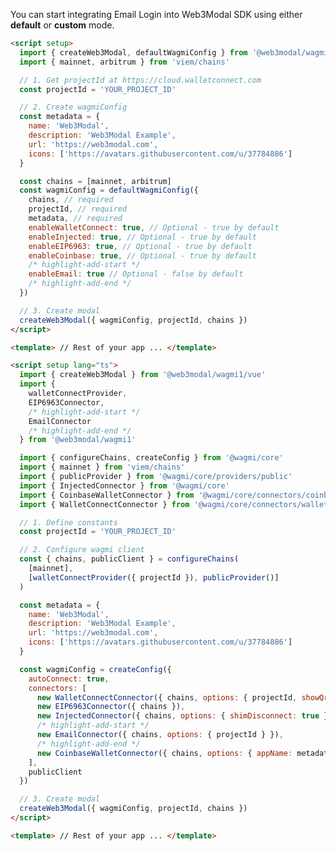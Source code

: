 
You can start integrating Email Login into Web3Modal SDK using either **default** or **custom** mode.

<Tabs>
<TabItem value="default" label="Default">

```html
<script setup>
  import { createWeb3Modal, defaultWagmiConfig } from '@web3modal/wagmi1/vue'
  import { mainnet, arbitrum } from 'viem/chains'

  // 1. Get projectId at https://cloud.walletconnect.com
  const projectId = 'YOUR_PROJECT_ID'

  // 2. Create wagmiConfig
  const metadata = {
    name: 'Web3Modal',
    description: 'Web3Modal Example',
    url: 'https://web3modal.com',
    icons: ['https://avatars.githubusercontent.com/u/37784886']
  }

  const chains = [mainnet, arbitrum]
  const wagmiConfig = defaultWagmiConfig({
    chains, // required
    projectId, // required
    metadata, // required
    enableWalletConnect: true, // Optional - true by default
    enableInjected: true, // Optional - true by default
    enableEIP6963: true, // Optional - true by default
    enableCoinbase: true, // Optional - true by default
    /* highlight-add-start */
    enableEmail: true // Optional - false by default
    /* highlight-add-end */
  })

  // 3. Create modal
  createWeb3Modal({ wagmiConfig, projectId, chains })
</script>

<template> // Rest of your app ... </template>
```

</TabItem>
<TabItem value="custom" label="Custom">

```html
<script setup lang="ts">
  import { createWeb3Modal } from '@web3modal/wagmi1/vue'
  import {
    walletConnectProvider,
    EIP6963Connector,
    /* highlight-add-start */
    EmailConnector
    /* highlight-add-end */
  } from '@web3modal/wagmi1'

  import { configureChains, createConfig } from '@wagmi/core'
  import { mainnet } from 'viem/chains'
  import { publicProvider } from '@wagmi/core/providers/public'
  import { InjectedConnector } from '@wagmi/core'
  import { CoinbaseWalletConnector } from '@wagmi/core/connectors/coinbaseWallet'
  import { WalletConnectConnector } from '@wagmi/core/connectors/walletConnect'

  // 1. Define constants
  const projectId = 'YOUR_PROJECT_ID'

  // 2. Configure wagmi client
  const { chains, publicClient } = configureChains(
    [mainnet],
    [walletConnectProvider({ projectId }), publicProvider()]
  )

  const metadata = {
    name: 'Web3Modal',
    description: 'Web3Modal Example',
    url: 'https://web3modal.com',
    icons: ['https://avatars.githubusercontent.com/u/37784886']
  }

  const wagmiConfig = createConfig({
    autoConnect: true,
    connectors: [
      new WalletConnectConnector({ chains, options: { projectId, showQrModal: false, metadata } }),
      new EIP6963Connector({ chains }),
      new InjectedConnector({ chains, options: { shimDisconnect: true } }),
      /* highlight-add-start */
      new EmailConnector({ chains, options: { projectId } }),
      /* highlight-add-end */
      new CoinbaseWalletConnector({ chains, options: { appName: metadata.name } })
    ],
    publicClient
  })

  // 3. Create modal
  createWeb3Modal({ wagmiConfig, projectId, chains })
</script>

<template> // Rest of your app ... </template>
```

</TabItem>
</Tabs>
